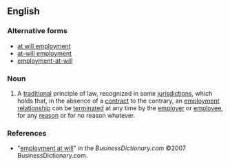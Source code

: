 ==English==
{{wikipedia|at-will employment}}

===Alternative forms===
*[[at will employment]]
*[[at-will employment]]
*[[employment-at-will]]

===Noun===
{{en-noun|sg=[[employment]] [[at will]]|-}}

# {{legal}} A [[traditional]] principle of law, recognized in some [[jurisdiction]]s, which holds that, in the absence of a [[contract]] to the contrary, an [[employment]] [[relationship]] can be [[terminate]]d at any time by the [[employer]] or [[employee]], for any [[reason]] or for no reason whatever.

===References===
*"[http://www.businessdictionary.com/definition/employment-at-will.html employment at will]" in the ''BusinessDictionary.com'' ©2007 BusinessDictionary.com.